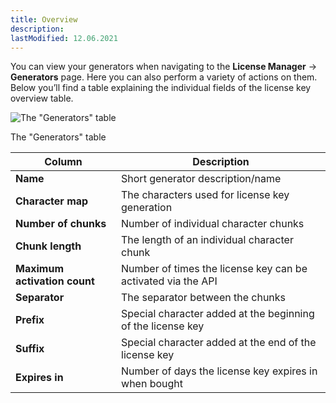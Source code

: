 ```yaml
---
title: Overview
description:
lastModified: 12.06.2021
---
```


You can view your generators when navigating to the **License Manager** →
**Generators** page. Here you can also perform a variety of actions on them.
Below you’ll find a table explaining the individual fields of the license key
overview table.

![The "Generators" table](/images/docs/generators/overview/generators-table.png)
<p className={"image-desc"}>The "Generators" table</p>

Column | Description
--- | ---
**Name** | Short generator description/name
**Character map** | The characters used for license key generation
**Number of chunks** | Number of individual character chunks
**Chunk length** | The length of an individual character chunk
**Maximum activation count** | Number of times the license key can be activated via the API
**Separator** | The separator between the chunks
**Prefix** | Special character added at the beginning of the license key
**Suffix** | Special character added at the end of the license key
**Expires in** | Number of days the license key expires in when bought
